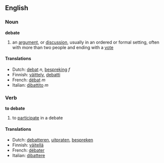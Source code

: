 ==English==
===Noun===
'''debate'''

#an [[argument]], or [[discussion]], usually in an ordered or formal setting, often with more than two people and ending with a [[vote]]

====Translations====
*Dutch: [[debat]] ''n'', [[bespreking]] ''f''
*Finnish: [[väittely]], [[debatti]]
*French: [[débat]] ''m''
*Italian: [[dibattito]] ''m''

===Verb===
'''to debate'''

#to [[participate]] in a debate

====Translations====
*Dutch: [[debatteren]], [[uitpraten]], [[bespreken]]
*Finnish: [[väitellä]]
*French: [[débater]]
*Italian: [[dibattere]]